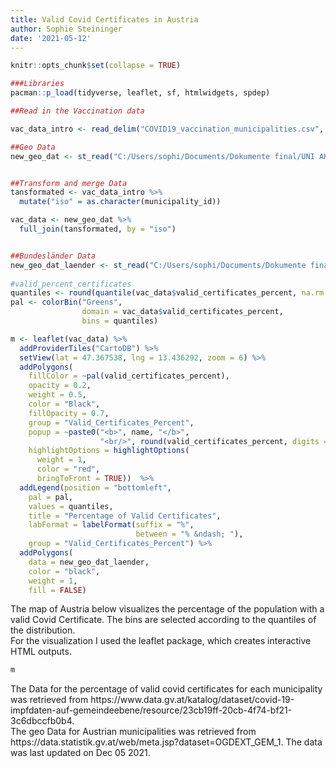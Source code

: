 ```yaml
---
title: Valid Covid Certificates in Austria
author: Sophie Steininger
date: '2021-05-12'
---
```


```r
knitr::opts_chunk$set(collapse = TRUE)
```


```r
###Libraries
pacman::p_load(tidyverse, leaflet, sf, htmlwidgets, spdep)

##Read in the Vaccination data 

vac_data_intro <- read_delim("COVID19_vaccination_municipalities.csv", delim = ";")

##Geo Data 
new_geo_dat <- st_read("C:/Users/sophi/Documents/Dokumente final/UNI AKTUELLES/Economic and Social Policy - Data Science/Github HW/GeoJSON-TopoJSON-Austria/2021/simplified-95/gemeinden_95_geo.json")


##Transform and merge Data
tansformated <- vac_data_intro %>%
  mutate("iso" = as.character(municipality_id))

vac_data <- new_geo_dat %>%
  full_join(tansformated, by = "iso") 


##Bundesländer Data
new_geo_dat_laender <- st_read("C:/Users/sophi/Documents/Dokumente final/UNI AKTUELLES/Economic and Social Policy - Data Science/Github HW/GeoJSON-TopoJSON-Austria/2021/simplified-95/laender_95_geo.json")
             
#valid_percent_certificates
quantiles <- round(quantile(vac_data$valid_certificates_percent, na.rm = TRUE))
pal <- colorBin("Greens", 
                domain = vac_data$valid_certificates_percent, 
                bins = quantiles)

m <- leaflet(vac_data) %>%
  addProviderTiles("CartoDB") %>%
  setView(lat = 47.367538, lng = 13.436292, zoom = 6) %>%
  addPolygons(
    fillColor = ~pal(valid_certificates_percent),
    opacity = 0.2,
    weight = 0.5,
    color = "Black",
    fillOpacity = 0.7, 
    group = "Valid_Certificates_Percent", 
    popup = ~paste0("<b>", name, "</b>", 
                    "<br/>", round(valid_certificates_percent, digits = 2), "%"), 
    highlightOptions = highlightOptions(
      weight = 1,
      color = "red",
      bringToFront = TRUE))  %>% 
  addLegend(position = "bottomleft", 
    pal = pal, 
    values = quantiles, 
    title = "Percentage of Valid Certificates",
    labFormat = labelFormat(suffix = "%", 
                            between = "% &ndash; "),
    group = "Valid_Certificates_Percent") %>%
  addPolygons(
    data = new_geo_dat_laender, 
    color = "black", 
    weight = 1, 
    fill = FALSE)

```
The map of Austria below visualizes the percentage of the population with a valid Covid Certificate. 
The bins are selected according to the quantiles of the distribution.  <br>
For the visualization I used the leaflet package, which creates interactive HTML outputs.

```r
m
```

The Data for the percentage of valid covid certificates for each municipality was retrieved from https://www.data.gv.at/katalog/dataset/covid-19-impfdaten-auf-gemeindeebene/resource/23cb19ff-20cb-4f74-bf21-3c6dbccfb0b4.  <br>
The geo Data for Austrian municipalities was retrieved from https://data.statistik.gv.at/web/meta.jsp?dataset=OGDEXT_GEM_1. 
The data was last updated on Dec 05 2021. 
